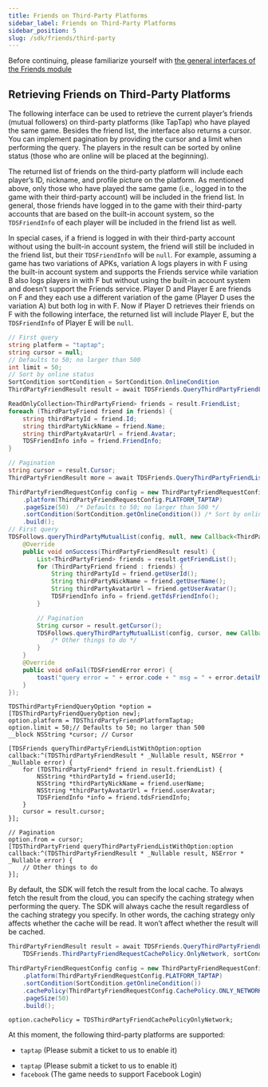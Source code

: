 ```yaml
---
title: Friends on Third-Party Platforms
sidebar_label: Friends on Third-Party Platforms
sidebar_position: 5
slug: /sdk/friends/third-party
---
```


<head>
  <meta name="robots" content="noindex" />
</head>


Before continuing, please familiarize yourself with [the general interfaces of the Friends module](/sdk/friends/guide/)

## Retrieving Friends on Third-Party Platforms

The following interface can be used to retrieve the current player’s friends (mutual followers) on third-party platforms (like TapTap) who have played the same game.
Besides the friend list, the interface also returns a cursor.
You can implement pagination by providing the cursor and a limit when performing the query.
The players in the result can be sorted by online status (those who are online will be placed at the beginning).

The returned list of friends on the third-party platform will include each player’s ID, nickname, and profile picture on the platform.
As mentioned above, only those who have played the same game (i.e., logged in to the game with their third-party account) will be included in the friend list.
In general, those friends have logged in to the game with their third-party accounts that are based on the built-in account system, so the `TDSFriendInfo` of each player will be included in the friend list as well.

In special cases, if a friend is logged in with their third-party account without using the built-in account system, the friend will still be included in the friend list, but their `TDSFriendInfo` will be `null`.
For example, assuming a game has two variations of APKs, variation A logs players in with F using the built-in account system and supports the Friends service while variation B also logs players in with F but without using the built-in account system and doesn’t support the Friends service. Player D and Player E are friends on F and they each use a different variation of the game (Player D uses the variation A) but both log in with F. Now if Player D retrieves their friends on F with the following interface, the returned list will include Player E, but the `TDSFriendInfo` of Player E will be `null`.

<MultiLang>

```cs
// First query
string platform = "taptap";
string cursor = null;
// Defaults to 50; no larger than 500
int limit = 50;
// Sort by online status
SortCondition sortCondition = SortCondition.OnlineCondition
ThirdPartyFriendResult result = await TDSFriends.QueryThirdPartyFriendList(platform, cursor, limit, condition: sortCondition);

ReadOnlyCollection<ThirdPartyFriend> friends = result.FriendList;
foreach (ThirdPartyFriend friend in friends) {
    string thirdPartyId = friend.Id;
    string thirdPartyNickName = friend.Name;
    string thirdPartyAvatarUrl = friend.Avatar;
    TDSFriendInfo info = friend.FriendInfo;
}

// Pagination
string cursor = result.Cursor;
ThirdPartyFriendResult more = await TDSFriends.QueryThirdPartyFriendList(platform, cursor, limit, condition: sortCondition);
```

```java
ThirdPartyFriendRequestConfig config = new ThirdPartyFriendRequestConfig.Builder()
    .platform(ThirdPartyFriendRequestConfig.PLATFORM_TAPTAP)
    .pageSize(50)  /* Defaults to 50; no larger than 500 */
    .sortCondition(SortCondition.getOnlineCondition()) /* Sort by online status */
    .build();
// First query
TDSFollows.queryThirdPartyMutualList(config, null, new Callback<ThirdPartyFriendResult>() {
    @Override
    public void onSuccess(ThirdPartyFriendResult result) {
        List<ThirdPartyFriend> friends = result.getFriendList();
        for (ThirdPartyFriend friend : friends) {
            String thirdPartyId = friend.getUserId();
            String thirdPartyNickName = friend.getUserName();
            String thirdPartyAvatarUrl = friend.getUserAvatar();
            TDSFriendInfo info = friend.getTdsFriendInfo();
        }

        // Pagination
        String cursor = result.getCursor();
        TDSFollows.queryThirdPartyMutualList(config, cursor, new Callback<ThirdPartyFriendResult>() {
            /* Other things to do */
        }
    }
    @Override
    public void onFail(TDSFriendError error) {
        toast("query error = " + error.code + " msg = " + error.detailMessage);
    }
});
```

```objc
TDSThirdPartyFriendQueryOption *option = [TDSThirdPartyFriendQueryOption new];
option.platform = TDSThirdPartyFriendPlatformTaptap;
option.limit = 50;// Defaults to 50; no larger than 500
__block NSString *cursor; // Cursor

[TDSFriends queryThirdPartyFriendListWithOption:option
callback:^(TDSThirdPartyFriendResult * _Nullable result, NSError * _Nullable error) {
    for (TDSThirdPartyFriend* friend in result.friendList) {
        NSString *thirdPartyId = friend.userId;
        NSString *thirdPartyNickName = friend.userName;
        NSString *thirdPartyAvatarUrl = friend.userAvatar;
        TDSFriendInfo *info = friend.tdsFriendInfo;
    }
    cursor = result.cursor;
}];

// Pagination
option.from = cursor;
[TDSThirdPartyFriend queryThirdPartyFriendListWithOption:option
callback:^(TDSThirdPartyFriendResult * _Nullable result, NSError * _Nullable error) {
    // Other things to do
}];
```

</MultiLang>

By default, the SDK will fetch the result from the local cache.
To always fetch the result from the cloud, you can specify the caching strategy when performing the query.
The SDK will always cache the result regardless of the caching strategy you specify.
In other words, the caching strategy only affects whether the cache will be read. It won’t affect whether the result will be cached.

<MultiLang>

```cs
ThirdPartyFriendResult result = await TDSFriends.QueryThirdPartyFriendList(platform, cursor, limit,
    TDSFriends.ThirdPartyFriendRequestCachePolicy.OnlyNetwork, sortCondition);
```

```java
ThirdPartyFriendRequestConfig config = new ThirdPartyFriendRequestConfig.Builder()
    .platform(ThirdPartyFriendRequestConfig.PLATFORM_TAPTAP)
    .sortCondition(SortCondition.getOnlineCondition())
    .cachePolicy(ThirdPartyFriendRequestConfig.CachePolicy.ONLY_NETWORK)
    .pageSize(50)
    .build();
```

```objc
option.cachePolicy = TDSThirdPartyFriendCachePolicyOnlyNetwork;
```

</MultiLang>

At this moment, the following third-party platforms are supported:

<Conditional region="cn">

- `taptap` (Please submit a ticket to us to enable it)

</Conditional>

<Conditional region="global">

- `taptap` (Please submit a ticket to us to enable it)
- `facebook` (The game needs to support Facebook Login)

</Conditional>
